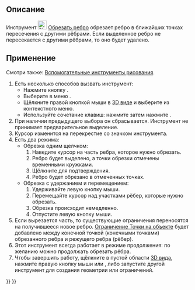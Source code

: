 <languages/>

{{Docnav/ru
|[[Sketcher_CreateChamfer/ru|Создать Фаску]]
|[[Sketcher_Split/ru|Разделить ребро]]
|[[Sketcher_Workbench/ru|Скетчер]]
|IconL=Sketcher_CreateChamfer.svg
|IconR=Sketcher_Split.svg
|IconC=Workbench_Sketcher.svg
}}

{{GuiCommand/ru
|Name=Sketcher Trimming
|Name/ru=Скетчер Обрезать ребро
|MenuLocation=Эскиз → Инструменты для эскиза → Обрезать ребро
|Workbenches=[[Sketcher_Workbench/ru|Скетчер]]
|Shortcut={{KEY|G}} {{KEY|T}}
|Version=0.12
|SeeAlso=[[Sketcher_Split/ru|Скетчер Разделить ребро]], [[Sketcher_Extend/ru|Скетчер Продлить ребро]]
}}

<span id="Description"></span>
== Описание ==

Инструмент [[Image:Sketcher_Trimming.svg|24px]] [[Sketcher_Trimming/ru|Обрезать ребро]] обрезает ребро в ближайших точках пересечения с другими рёбрами. Если выделенное ребро не пересекается с другими рёбрами, то оно будет удалено.

<span id="Usage"></span>
== Применение ==

Смотри также: [[Sketcher_Workbench/ru#Drawing_aids|Вспомогательные инструменты рисования]].

# Есть несколько способов вызвать инструмент:
#* Нажмите кнопку {{Button|[[Image:Sketcher_Trimming.svg|16px]] [[Sketcher_Trimming/ru|Обрезать ребро]]}}.
#* Выберите в меню {{MenuCommand|Эскиз → Инструменты для эскиза → [[Image:Sketcher_Trimming.svg|16px]] Обрезать ребро}}.
#* Щёлкните правой кнопкой мыши в [[3D_view/ru|3D виде]] и выберите {{MenuCommand|[[Image:Sketcher_Trimming.svg|16px]] Обрезать ребро}} из контекстного меню.
#* Используйте сочетание клавиш: нажмите {{KEY|G}} затем нажмите {{KEY|T}}.
# При наличии предыдущего выбора он сбрасывается. Инструмент не принимает предварительное выделение.
# Курсор изменится на перекрестие со значком инструмента.
# Есть два режима:
#* Обрезка одним щелчком:
#*# Наведите курсор на часть ребра, которое нужно обрезать.
#*# Ребро будет выделено, а точки обрезки отмечены временными кружками.
#*# Щёлкните для подтверждения.
#*# Ребро будет обрезано в отмеченных точках.
#* Обрезка с удержанием и перемещением: {{Version/ru|1.0}}
#*# Удерживайте левую кнопку мыши.
#*# Перемещайте курсор над участками рёбер, которые нужно обрезать.
#*# Обрезка происходит немедленно.
#*# Отпустите левую кнопку мыши.
# Если вырезается часть, то существующие ограничения переносятся на получившееся новое ребро. [[Sketcher_ConstrainPointOnObject/ru|Ограничение Точки на объекте]] будет добавлено между конечной точкой (конечными точками) обрезанного ребра и режущего ребра (рёбер).
# Этот инструмент всегда работает в режиме продолжения: по желанию можно продолжать обрезать рёбра.
# Чтобы завершить работу, щёлкните в пустой области [[3D_view/ru|3D вида]], нажмите правую кнопку мыши или {{KEY|Esc}}, либо запустите другой инструмент для создания геометрии или ограничений.


{{Docnav/ru
|[[Sketcher_CreateChamfer/ru|Создать Фаску]]
|[[Sketcher_Split/ru|Разделить ребро]]
|[[Sketcher_Workbench/ru|Скетчер]]
|IconL=Sketcher_CreateChamfer.svg
|IconR=Sketcher_Split.svg
|IconC=Workbench_Sketcher.svg
}}

{{Sketcher_Tools_navi{{#translation:}}}}
{{Userdocnavi{{#translation:}}}}